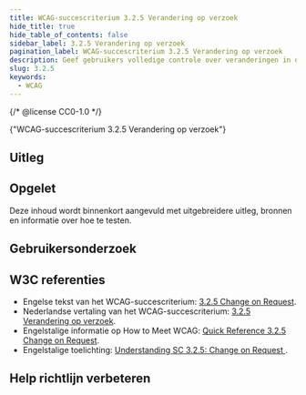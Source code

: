 ```yaml
---
title: WCAG-succescriterium 3.2.5 Verandering op verzoek
hide_title: true
hide_table_of_contents: false
sidebar_label: 3.2.5 Verandering op verzoek
pagination_label: WCAG-succescriterium 3.2.5 Verandering op verzoek
description: Geef gebruikers volledige controle over veranderingen in de content. Of bied de mogelijkheid automatische veranderingen uit te zetten.
slug: 3.2.5
keywords:
  - WCAG
---
```


{/* @license CC0-1.0 */}


<WcagHeadingGroup level={1} conformanceLevel="Niveau AAA">
  {"WCAG-succescriterium 3.2.5 Verandering op verzoek"}
</WcagHeadingGroup>

<SpotlightSection>
  <Markdown omitH1 headinglevel={3}>
    <AAAMessage />
  </Markdown>
</SpotlightSection>

## Uitleg

<Summary />

## Opgelet

Deze inhoud wordt binnenkort aangevuld met uitgebreidere uitleg, bronnen en informatie over hoe te testen.

## Gebruikersonderzoek

<CTAGebruikersonderzoek />

## W3C referenties

- Engelse tekst van het WCAG-succescriterium: [<span lang="en">3.2.5 Change on Request</span>](https://www.w3.org/TR/WCAG22/#change-on-request).
- Nederlandse vertaling van het WCAG-succescriterium: [3.2.5 Verandering op verzoek](https://www.w3.org/Translations/WCAG22-nl/#verandering-op-verzoek).
- Engelstalige informatie op <span lang="en">How to Meet WCAG</span>: [<span lang="en">Quick Reference 3.2.5 Change on Request</span>](https://www.w3.org/WAI/WCAG22/quickref/#change-on-request).
- Engelstalige toelichting: [<span lang="en">Understanding SC 3.2.5: Change on Request </span>](https://www.w3.org/WAI/WCAG22/Understanding/change-on-request.html).

<SpotlightSection>
  <Markdown omitH1 headinglevel={3}>
    <Disclaimer />
  </Markdown>
</SpotlightSection>

## Help richtlijn verbeteren

<Markdown omitH1 headinglevel={3}>
  <WCAGFooterInfo />
</Markdown>
